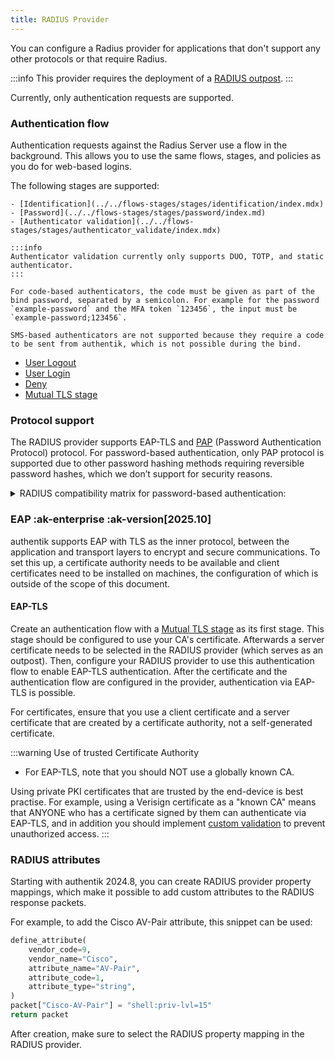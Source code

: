 ```yaml
---
title: RADIUS Provider
---
```



You can configure a Radius provider for applications that don't support any other protocols or that require Radius.

:::info
This provider requires the deployment of a [RADIUS outpost](../../outposts/index.mdx).
:::

Currently, only authentication requests are supported.

### Authentication flow

Authentication requests against the Radius Server use a flow in the background. This allows you to use the same flows, stages, and policies as you do for web-based logins.

The following stages are supported:

    - [Identification](../../flows-stages/stages/identification/index.mdx)
    - [Password](../../flows-stages/stages/password/index.md)
    - [Authenticator validation](../../flows-stages/stages/authenticator_validate/index.mdx)

    :::info
    Authenticator validation currently only supports DUO, TOTP, and static authenticator.
    :::

    For code-based authenticators, the code must be given as part of the bind password, separated by a semicolon. For example for the password `example-password` and the MFA token `123456`, the input must be `example-password;123456`.

    SMS-based authenticators are not supported because they require a code to be sent from authentik, which is not possible during the bind.

- [User Logout](../../flows-stages/stages/user_logout.md)
- [User Login](../../flows-stages/stages/user_login/index.md)
- [Deny](../../flows-stages/stages/deny.md)
- [Mutual TLS stage](../../flows-stages/stages/mtls/index.md)

### Protocol support

The RADIUS provider supports EAP-TLS and [PAP](https://en.wikipedia.org/wiki/Password_Authentication_Protocol) (Password Authentication Protocol) protocol. For password-based authentication, only PAP protocol is supported due to other password hashing methods requiring reversible password hashes, which we don’t support for security reasons.

<details>
  <summary>RADIUS compatibility matrix for password-based authentication:</summary>

This table represents the password-hash compatibillity with various RADIUS protocols.

<HashSupport />
</details>

### EAP :ak-enterprise :ak-version[2025.10]

authentik supports EAP with TLS as the inner protocol, between the application and transport layers to encrypt and secure communications. To set this up, a certificate authority needs to be available and client certificates need to be installed on machines, the configuration of which is outside of the scope of this document.

#### EAP-TLS

Create an authentication flow with a [Mutual TLS stage](../../flows-stages/stages/mtls/index.md) as its first stage. This stage should be configured to use your CA's certificate. Afterwards a server certificate needs to be selected in the RADIUS provider (which serves as an outpost). Then, configure your RADIUS provider to use this authentication flow to enable EAP-TLS authentication. After the certificate and the authentication flow are configured in the provider, authentication via EAP-TLS is possible.

For certificates, ensure that you use a client certificate and a server certificate that are created by a certificate authority, not a self-generated certificate.

:::warning Use of trusted Certificate Authority

- For EAP-TLS, note that you should NOT use a globally known CA.

Using private PKI certificates that are trusted by the end-device is best practise. For example, using a Verisign certificate as a "known CA" means that ANYONE who has a certificate signed by them can authenticate via EAP-TLS, and in addition you should implement [custom validation](../../flows-stages/flow/context/index.mdx#auth_method-string) to prevent unauthorized access.
:::

### RADIUS attributes

Starting with authentik 2024.8, you can create RADIUS provider property mappings, which make it possible to add custom attributes to the RADIUS response packets.

For example, to add the Cisco AV-Pair attribute, this snippet can be used:

```python
define_attribute(
    vendor_code=9,
    vendor_name="Cisco",
    attribute_name="AV-Pair",
    attribute_code=1,
    attribute_type="string",
)
packet["Cisco-AV-Pair"] = "shell:priv-lvl=15"
return packet
```

After creation, make sure to select the RADIUS property mapping in the RADIUS provider.
